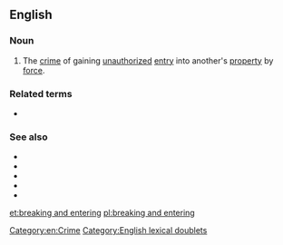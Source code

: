 {{also|breaking-and-entering}}
==English==

===Noun===
{{en-noun|head=[[breaking]] and [[entering]]|-}}
# {{lb|en|idiomatic|legal}} The [[crime]] of gaining [[unauthorized]] [[entry]] into another's [[property]] by [[force]].

===Related terms===
* {{l|en|break and enter}}

===See also===
* {{projectlink|wikipedia}}
* {{l|en|burglary}}
* {{l|en|housebreaking}}
* {{l|en|larceny}}
* {{l|en|B&E}}

[[Category:en:Crime]]
[[Category:English lexical doublets]]
[[et:breaking and entering]]
[[pl:breaking and entering]]